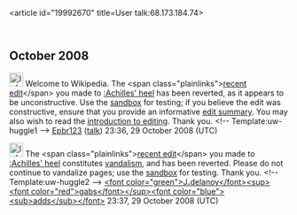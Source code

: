 <article id="19992670" title=User talk:68.173.184.74>
	<talkpage id="19992670" title="User talk:68.173.184.74">

== October 2008 ==

[[Image:Information.png|25px]] Welcome to Wikipedia. The &lt;span class=&quot;plainlinks&quot;&gt;[http://en.wikipedia.org/wiki/Achilles'_heel?diff=248510479 recent edit]&lt;/span&gt; you made to [[:Achilles' heel]] has been reverted, as it appears to be unconstructive. Use the [[Wikipedia:Sandbox|sandbox]] for testing; if you believe the edit was constructive, ensure that you provide an informative [[Help:Edit summary|edit summary]]. You may also wish to read the [[Wikipedia:Introduction|introduction to editing]]. Thank you. &lt;!-- Template:uw-huggle1 --&gt; [[User:Epbr123|Epbr123]] ([[User talk:Epbr123|talk]]) 23:36, 29 October 2008 (UTC)

[[Image:Information.png|25px]] The &lt;span class=&quot;plainlinks&quot;&gt;[http://en.wikipedia.org/wiki/Achilles'_heel?diff=248510635 recent edit]&lt;/span&gt; you made to [[:Achilles' heel]] constitutes [[Wikipedia:Vandalism|vandalism]], and has been reverted. Please do not continue to vandalize pages; use the [[Wikipedia:Sandbox|sandbox]] for testing. Thank you. &lt;!-- Template:uw-huggle2 --&gt; [[User:J.delanoy|&lt;font color=&quot;green&quot;&gt;J'''.'''delanoy&lt;/font&gt;]][[User Talk:J.delanoy|&lt;sup&gt;&lt;font color=&quot;red&quot;&gt;gabs&lt;/font&gt;&lt;/sup&gt;]][[Special:Contributions/J.delanoy|&lt;font color=&quot;blue&quot;&gt;&lt;sub&gt;adds&lt;/sub&gt;&lt;/font&gt;]] 23:37, 29 October 2008 (UTC)
	</talkpage>
</article>